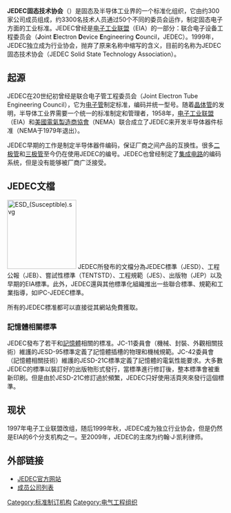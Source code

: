 {{noteTA
|1=zh-cn:集成电路;zh-tw:積體電路;zh-hk:集成電路;
|G1=Communication
|G2=Electronics
|G3=IT
}}
{{Infobox organization
| name                = JEDEC
| image               = File:JEDEC Logo.svg
| image_border        = 
| size                = 
| caption             = 
| map                 = 
| msize               = 
| mcaption            = 
| abbreviation        = 
| motto               = 
| formation           = 1958 (1944)
| extinction          = 
| type                = [[标准|标准]]制定组织
| status              = 活跃
| purpose             = 
| headquarters        = {{USA}}[[弗吉尼亚州|弗吉尼亚州]][[阿灵顿县_(弗吉尼亚州)|阿灵顿县]]
| location            = 
| coords              = 
| region_served       = 
| membership          = 
| language            = [[英语|英语]]
| leader_title        = 
| leader_name         = 
| main_organ          = 
| parent_organization = 
| affiliations        = 
| num_staff           = 
| num_volunteers      = 
| budget              = 
| key_people          = 
| website             = [https://www.jedec.org/ jedec.org]
| remarks             = 
}}

'''JEDEC固态技术协会'''（{{lang-en|'''JEDEC Solid State Technology Association'''}}）是固态及半导体工业界的一个标准化组织，它由约300家公司成员组成，约3300名技术人员通过50个不同的委员会运作，制定固态电子方面的工业标准。JEDEC曾经是[[电子工业联盟|电子工业联盟]]（EIA）的一部分：联合电子设备工程委员会（'''J'''oint '''E'''lectron '''D'''evice '''E'''ngineering '''C'''ouncil，JEDEC）。1999年，JEDEC独立成为行业协会，抛弃了原来名称中缩写的含义，目前的名称为JEDEC固态技术协会（JEDEC Solid State Technology Association）。

== 起源 ==
JEDEC在20世纪初曾经是联合电子管工程委员会（Joint Electron Tube Engineering Council），它为[[真空管|电子管]]制定标准，编码并统一型号。随着[[晶体管|晶体管]]的发明，半导体工业界需要一个统一的标准制定和管理者，1958年，[[电子工业联盟|电子工业联盟]]（EIA）和[[美國電氣製造商協會|美國電氣製造商協會]]（NEMA）联合成立了JEDEC来开发半导体器件标准（NEMA于1979年退出）。

JEDEC早期的工作是制定半导体器件编码，保证厂商之间产品的互换性。很多[[二极管|二极管]]和[[双极性晶体管|三极管]]至今仍在使用JEDEC的编号。JEDEC也曾经制定了[[集成电路|集成电路]]的编码系统，但是没有能够被厂商广泛接受。

== JEDEC文檔 ==
[[File:ESD_(Susceptible).svg|160px]]
JEDEC所發布的文檔分為JEDEC標準（JESD）、工程公報（JEB）、嘗試性標準（TENTSTD）、工程規範（JES）、出版物（JEP）以及早期的EIA標準。此外，JEDEC還與其他標準化組織推出一些聯合標準、規範和工業指導，如IPC-JEDEC標準。

所有的JEDEC標准都可以直接從其網站免費獲取。

=== 記憶體相關標準 ===
JEDEC發布了若干和[[記憶體|記憶體]]相關的標准。JC-11委員會（機械、封裝、外觀相關技術）維護的JESD-95標準定義了記憶體插槽的物理和機械規範。JC-42委員會（記憶體相關技術）維護的JESD-21C標準定義了記憶體的電氣性能要求。大多數JEDEC的標準以裝訂好的出版物形式發行，當標準進行修訂後，整本標準會被重新印刷。但是由於JESD-21C修訂過於頻繁，JEDEC只好使用活頁夾來發行這個標準。

== 现状 ==
1997年电子工业联盟改组，随后1999年秋，JEDEC成为独立行业协会，但是仍然是EIA的6个分支机构之一。至2009年，JEDEC的主席为约翰·J·凯利律师。

== 外部链接 ==
* [https://www.jedec.org/ JEDEC官方网站]{{Wayback|url=https://www.jedec.org/ |date=20110223062654 }}
* [https://www.jedec.org/service_members/New_Members/memberco.cfm 成员公司列表] {{Wayback|url=https://www.jedec.org/service_members/New_Members/memberco.cfm |date=20090505225114 }}

[[Category:标准制订机构|Category:标准制订机构]]
[[Category:电气工程组织|Category:电气工程组织]]